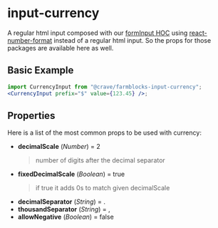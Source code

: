 

<Meta title="Form/Currency Input" />

# input-currency

A regular html input composed with our [formInput HOC](https://cravefood.github.io/farmblocks/?path=/docs/form-hoc-forminput--basic#hoc-input) using [react-number-format](https://www.npmjs.com/package/react-number-format) instead of a regular html input. So the props for those packages are available here as well.

## Basic Example

```jsx
import CurrencyInput from "@crave/farmblocks-input-currency";
<CurrencyInput prefix="$" value={123.45} />;
```

## Properties

Here is a list of the most common props to be used with currency:

- **decimalScale** (_Number_) = 2
  > number of digits after the decimal separator
- **fixedDecimalScale** (_Boolean_) = true
  > if true it adds 0s to match given decimalScale
- **decimalSeparator** (_String_) = .
- **thousandSeparator** (_String_) = ,
- **allowNegative** (_Boolean_) = false

<Preview>
  <Story name="Basic">
    <div>
      <CurrencyInput onChange={action("onChange")} placeholder="Enter number" />
      <CurrencyInput
        label="Default props"
        value={1234}
        onChange={action("onChange")}
      />
      <CurrencyInput
        label="Without decimal scale"
        value={1234}
        fixedDecimalScale={false}
        onChange={action("onChange")}
      />
      <CurrencyInput
        label="Custom decimalScale"
        decimalScale={4}
        value={1234}
        onChange={action("onChange")}
      />
      <CurrencyInput
        label="Negative"
        allowNegative
        onChange={action("onChange")}
        value={-1234}
      />
      <CurrencyInput
        label="Custom decimal an thousand separators"
        value={1234}
        decimalSeparator=","
        thousandSeparator="."
        onChange={action("onChange")}
      />
    </div>
  </Story>
</Preview>
